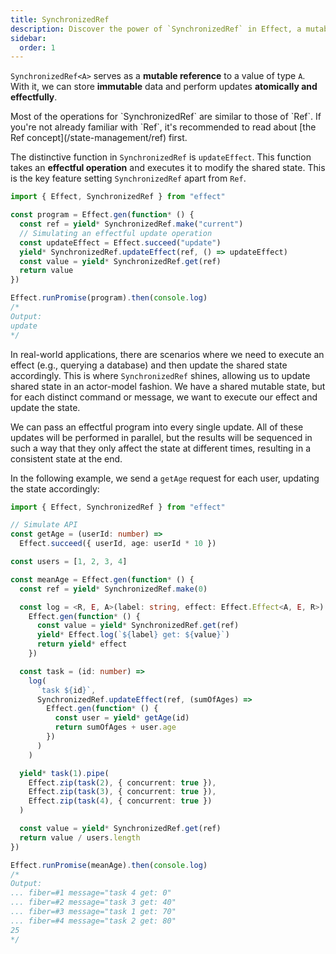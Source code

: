 ```yaml
---
title: SynchronizedRef
description: Discover the power of `SynchronizedRef` in Effect, a mutable reference enabling the atomic and effectful update of shared state. Building on the foundation of `Ref`, `SynchronizedRef` introduces the unique `updateEffect` function, allowing execution of effectful operations to modify the shared state. Dive into practical examples demonstrating the distinct capabilities of `SynchronizedRef`, such as parallel updates with consistent sequencing and real-world scenarios involving API requests and state updates. Elevate your understanding of concurrent state management with this advanced feature in Effect programming.
sidebar:
  order: 1
---
```



`SynchronizedRef<A>` serves as a **mutable reference** to a value of type `A`. With it, we can store **immutable** data and perform updates **atomically and effectfully**.

<Aside type="tip" title="Learn Ref First">
  Most of the operations for `SynchronizedRef` are similar to those of
  `Ref`. If you're not already familiar with `Ref`, it's recommended to
  read about [the Ref concept](/state-management/ref) first.
</Aside>

The distinctive function in `SynchronizedRef` is `updateEffect`. This function takes an **effectful operation** and executes it to modify the shared state. This is the key feature setting `SynchronizedRef` apart from `Ref`.

```ts twoslash
import { Effect, SynchronizedRef } from "effect"

const program = Effect.gen(function* () {
  const ref = yield* SynchronizedRef.make("current")
  // Simulating an effectful update operation
  const updateEffect = Effect.succeed("update")
  yield* SynchronizedRef.updateEffect(ref, () => updateEffect)
  const value = yield* SynchronizedRef.get(ref)
  return value
})

Effect.runPromise(program).then(console.log)
/*
Output:
update
*/
```

In real-world applications, there are scenarios where we need to execute an effect (e.g., querying a database) and then update the shared state accordingly. This is where `SynchronizedRef` shines, allowing us to update shared state in an actor-model fashion. We have a shared mutable state, but for each distinct command or message, we want to execute our effect and update the state.

We can pass an effectful program into every single update. All of these updates will be performed in parallel, but the results will be sequenced in such a way that they only affect the state at different times, resulting in a consistent state at the end.

In the following example, we send a `getAge` request for each user, updating the state accordingly:

```ts twoslash
import { Effect, SynchronizedRef } from "effect"

// Simulate API
const getAge = (userId: number) =>
  Effect.succeed({ userId, age: userId * 10 })

const users = [1, 2, 3, 4]

const meanAge = Effect.gen(function* () {
  const ref = yield* SynchronizedRef.make(0)

  const log = <R, E, A>(label: string, effect: Effect.Effect<A, E, R>) =>
    Effect.gen(function* () {
      const value = yield* SynchronizedRef.get(ref)
      yield* Effect.log(`${label} get: ${value}`)
      return yield* effect
    })

  const task = (id: number) =>
    log(
      `task ${id}`,
      SynchronizedRef.updateEffect(ref, (sumOfAges) =>
        Effect.gen(function* () {
          const user = yield* getAge(id)
          return sumOfAges + user.age
        })
      )
    )

  yield* task(1).pipe(
    Effect.zip(task(2), { concurrent: true }),
    Effect.zip(task(3), { concurrent: true }),
    Effect.zip(task(4), { concurrent: true })
  )

  const value = yield* SynchronizedRef.get(ref)
  return value / users.length
})

Effect.runPromise(meanAge).then(console.log)
/*
Output:
... fiber=#1 message="task 4 get: 0"
... fiber=#2 message="task 3 get: 40"
... fiber=#3 message="task 1 get: 70"
... fiber=#4 message="task 2 get: 80"
25
*/
```
